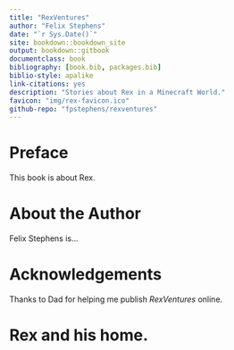 ```yaml
--- 
title: "RexVentures"
author: "Felix Stephens"
date: "`r Sys.Date()`"
site: bookdown::bookdown_site
output: bookdown::gitbook
documentclass: book
bibliography: [book.bib, packages.bib]
biblio-style: apalike
link-citations: yes
description: "Stories about Rex in a Minecraft World."
favicon: "img/rex-favicon.ico"
github-repo: "fpstephens/rexventures"
---
```



# Preface {-}

This book is about Rex.

# About the Author {-}

Felix Stephens is...

# Acknowledgements {-}

Thanks to Dad for helping me publish *RexVentures* online.

# Rex and his home.



